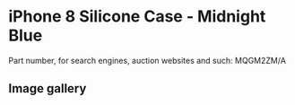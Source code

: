 # iPhone 8 Silicone Case - Midnight Blue

Part number, for search engines, auction websites and such: MQGM2ZM/A

## Image gallery

<div style={{ width: "768px" }}>
  <GalleryComponent
    images={[
      {
        original: "/everysource/MQGM2",
        thumbnail: "/everypreview/MQGM2",
      },
      {
        original: "/everysource/MQGM2_AV1_GOLD",
        thumbnail: "/everypreview/MQGM2_AV1_GOLD",
      },
      {
        original: "/everysource/MQGM2_AV1_SILVER",
        thumbnail: "/everypreview/MQGM2_AV1_SILVER",
      },
      {
        original: "/everysource/MQGM2_AV1_SPACE_GRAY",
        thumbnail: "/everypreview/MQGM2_AV1_SPACE_GRAY",
      },
      {
        original: "/everysource/MQGM2_AV2",
        thumbnail: "/everypreview/MQGM2_AV2",
      }
    ]}
  />
</div>